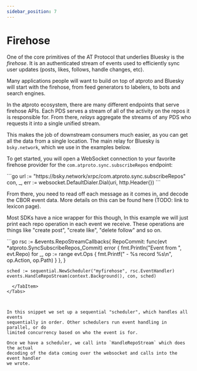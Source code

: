 ```yaml
---
sidebar_position: 7
---
```



# Firehose

One of the core primitives of the AT Protocol that underlies Bluesky is the
*firehose*. It is an authenticated stream of events used to efficiently sync
user updates (posts, likes, follows, handle changes, etc).

Many applications people will want to build on top of atproto and Bluesky will
start with the firehose, from feed generators to labelers, to bots and search
engines.

In the atproto ecosystem, there are many different endpoints that serve
firehose APIs. Each PDS serves a stream of all of the activity on the repos it is
responsible for. From there, *relays* aggregate the streams of any PDS who requests it into a single unified stream.

This makes the job of downstream consumers much easier, as you can get all the data from a single
location. The main relay for Bluesky is `bsky.network`, which we use in the examples below.

To get started, you will open a WebSocket connection to your favorite firehose
provider for the `com.atproto.sync.subscribeRepos` endpoint:

<Tabs groupId="sdk">
  <TabItem value="go" label="Go">
    ```go
    url := "https://bsky.network/xrpc/com.atproto.sync.subscribeRepos"
    con, _, err := websocket.DefaultDialer.Dial(uri, http.Header{})
    ```
  </TabItem>
</Tabs>


From there, you need to read off each message as it comes in, and decode the
CBOR event data. More details on this can be found here (TODO: link to lexicon
page).

Most SDKs have a nice wrapper for this though, In this example we will just
print each repo operation in each event we receive. These operations are things
like "create post", "create like", "delete follow" and so on.

<Tabs groupId="sdk">
  <TabItem value="go" label="Go">
    ```go
    rsc := &events.RepoStreamCallbacks{
      RepoCommit: func(evt *atproto.SyncSubscribeRepos_Commit) error {
        fmt.Println("Event from ", evt.Repo)
        for _, op := range evt.Ops {
          fmt.Printf(" - %s record %s\n", op.Action, op.Path)
        }
      },
    }

    sched := sequential.NewScheduler("myfirehose", rsc.EventHandler)
    events.HandleRepoStream(context.Background(), con, sched)
```
  </TabItem>
</Tabs>



In this snippet we set up a sequential "scheduler", which handles all events
sequentially in order. Other schedulers run event handling in parallel, or do
limited concurrency based on who the event is for.

Once we have a scheduler, we call into `HandleRepoStream` which does the actual
decoding of the data coming over the websocket and calls into the event handler
we wrote.
